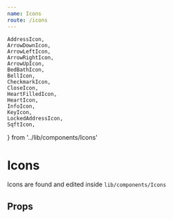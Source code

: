 ```yaml
---
name: Icons
route: /icons
---
```


    AddressIcon, 
    ArrowDownIcon,
    ArrowLeftIcon,
    ArrowRightIcon,
    ArrowUpIcon,
    BedBathIcon, 
    BellIcon,
    CheckmarkIcon,  
    CloseIcon,  
    HeartFilledIcon, 
    HeartIcon, 
    InfoIcon, 
    KeyIcon, 
    LockedAddressIcon,
    SqftIcon,
  } from '../lib/components/Icons'

# Icons
Icons are found and edited inside `lib/components/Icons`

<Playground>
    <div style={ {color: colors.grey700 } }>
      <AddressIcon size='48px'/>
      <ArrowDownIcon size='48px'/>
      <ArrowLeftIcon size='48px'/>
      <ArrowRightIcon size='48px'/>
      <ArrowUpIcon size='48px'/>
      <BedBathIcon size='48px'/>
      <BellIcon size='48px'/>
      <CheckmarkIcon size='48px'/>
      <CloseIcon size='48px'/>
      <HeartFilledIcon size='48px'/>
      <HeartIcon size='48px'/>
      <InfoIcon size='48px'/>
      <KeyIcon size='48px'/>
      <LockedAddressIcon size='48px'/>
      <SqftIcon size='48px'/>
    </div>
</Playground>

## Props
<PropsTable of={HeartIcon} />
